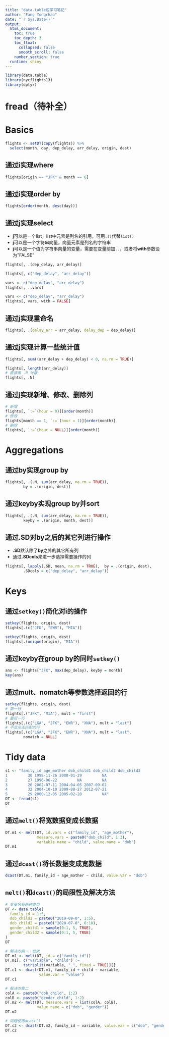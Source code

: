 ```yaml
---
title: "data.table包学习笔记"
author: "Fang Yongchao"
date: "`r Sys.Date()`"
output:
  html_document:
    toc: true
    toc_depth: 3
    toc_float:
      collapsed: false
      smooth_scroll: false
    number_section: true
  runtime: shiny
---
```


```r
library(data.table)
library(nycflights13)
library(dplyr)
```

# fread（待补全）

# Basics

```r
flights <- setDT(copy(flights)) %>% 
  select(month, day, dep_delay, arr_delay, origin, dest)
```

## 通过**i**实现where

```r
flights[origin == "JFK" & month == 6]
```

## 通过**i**实现order by

```r
flights[order(month, desc(day))]
```

## 通过**j**实现select

- **j**可以是一个list，list中元素是列名的引用，可用`.()`代替`list()`
- **j**可以是一个字符串向量，向量元素是列名的字符串
- **j**可以是一个值为字符串向量的变量，需要在变量前加`..`，或者将**with**参数设为"FALSE"

```r
flights[, .(dep_delay, arr_delay)]
```

```r
flights[, c("dep_delay", "arr_delay")]
```

```r
vars <- c("dep_delay", "arr_delay")
flights[, ..vars]
```

```r
vars <- c("dep_delay", "arr_delay")
flights[, vars, with = FALSE]
```

## 通过**j**实现重命名

```r
flights[, .(delay_arr = arr_delay, delay_dep = dep_delay)]
```

## 通过**j**实现计算一些统计值

```r
flights[, sum((arr_delay + dep_delay) < 0, na.rm = TRUE)]
```

```r
flights[, length(arr_delay)]
# 直接用 .N 计数
flights[, .N]
```

## 通过**j**实现新增、修改、删除列

```r
# 新增
flights[, `:=`(hour = 0)][order(month)]
# 修改
flights[month == 1, `:=`(hour = 1)][order(month)]
# 删除
flights[, `:=`(hour = NULL)][order(month)]
```

# Aggregations

## 通过**by**实现group by

```r
flights[, .(.N, sum(arr_delay, na.rm = TRUE)), 
        by = .(origin, dest)]
```

## 通过**keyby**实现group by并sort

```r
flights[, .(.N, sum(arr_delay, na.rm = TRUE)), 
        keyby = .(origin, month, dest)]
```

## 通过**.SD**对**by**之后的其它列进行操作

- **.SD**默认除了**by**之外的其它所有列
- 通过**.SDcols**来进一步选择需要操作的列

```r
flights[, lapply(.SD, mean, na.rm = TRUE),  by = .(origin, dest),
        .SDcols = c("dep_delay", "arr_delay")]
```

# Keys

## 通过`setkey()`简化对**i**的操作

```r
setkey(flights, origin, dest)
flights[.(c("JFK", "EWR"), "MIA")]
```

```r
setkey(flights, origin, dest)
flights[.(unique(origin), "MIA")]
```

## 通过**keyby**在group by的同时`setkey()`

```r
ans <- flights["JFK", max(dep_delay), keyby = month]
key(ans)
```

## 通过**mult**、**nomatch**等参数选择返回的行

```r
setkey(flights, origin, dest)
# 第一行
flights[.("JFK", "MIA"), mult = "first"]
# 最后一行
flights[.(c("LGA", "JFK", "EWR"), "XNA"), mult = "last"]
# 不显示无匹配的行
flights[.(c("LGA", "JFK", "EWR"), "XNA"), mult = "last", 
        nomatch = NULL]
```

# Tidy data

```r
s1 <- "family_id age_mother dob_child1 dob_child2 dob_child3
1         30 1998-11-26 2000-01-29         NA
2         27 1996-06-22         NA         NA
3         26 2002-07-11 2004-04-05 2007-09-02
4         32 2004-10-10 2009-08-27 2012-07-21
5         29 2000-12-05 2005-02-28         NA"
DT <- fread(s1)
DT
```

## 通过`melt()`将宽数据变成长数据 

```r
DT.m1 <- melt(DT, id.vars = c("family_id", "age_mother"),
              measure.vars = paste0("dob_child", 1:3),
              variable.name = "child", value.name = "dob")
DT.m1
```

## 通过`dcast()`将长数据变成宽数据

```r
dcast(DT.m1, family_id + age_mother ~ child, value.var = "dob")
```

## `melt()`和`dcast()`的局限性及解决方法

```r
# 变量名有两种类型
DT <- data.table(
  family_id = 1:5,
  dob_child1 = paste0("2019-09-0", 1:5),
  dob_child2 = paste0("2020-07-0", 6:10),
  gender_child1 = sample(0:1, 5, TRUE),
  gender_child2 = sample(0:1, 5, TRUE)
)
DT
```

```r
# 解决方案一：低效
DT.m1 <- melt(DT, id = c("family_id"))
DT.m1[, c("variable", "child") := 
        tstrsplit(variable, "_", fixed = TRUE)][]
DT.c1 <- dcast(DT.m1, family_id + child ~ variable, 
               value.var = "value")
DT.c1
```

```r
# 解决方案二
colA <- paste0("dob_child", 1:2)
colB <- paste0("gender_child", 1:2)
DT.m2 <- melt(DT, measure.vars = list(colA, colB),
              value.name = c("dob", "gender"))
DT.m2
```

```r
# 同理使用dcast()
DT.c2 <- dcast(DT.m2, family_id ~ variable, value.var = c("dob", "gender"))
DT.c2
```


